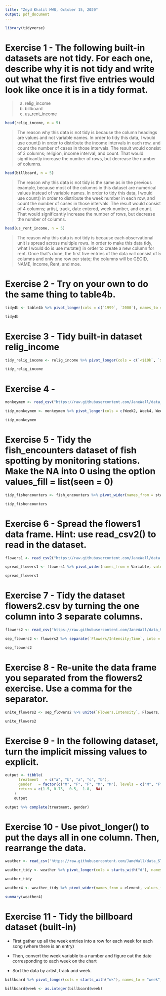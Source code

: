 ```yaml
---
title: "Zeyd Khalil HW8, October 15, 2020"
output: pdf_document
---
```


```r
library(tidyverse)
```  

# Exercise 1 - The following built-in datasets are not tidy. For each one, describe why it is not tidy and write out what the first five entries would look like once it is in a tidy format.

> a. relig_income
> b. billboard
> c. us_rent_income

```r
head(relig_income, n = 5)
```  

> The reason why this data is not tidy is because the column headings are values and not variable names. In order to tidy this data, I would use count() in order to distribute the income intervals in each row, and count the number of cases in those intervals. The result would consist of 3 columns; religion, income interval, and count. That would significantly increase the number of rows, but decrease the number of columns. 

```r
head(billboard, n = 5)
```  

> The reason why this data is not tidy is the same as in the previous example, because most of the columns in this dataset are numerical values instead of variable names. In order to tidy this data, I would use count() in order to distribute the week number in each row, and count the number of cases in those intervals. The result would consist of 4 columns; artist, track, date entered, week number, and count. That would significantly increase the number of rows, but decrease the number of columns. 

```r
head(us_rent_income, n = 5)
```  

> The reason why this data is not tidy is because each observational unit is spread across multiple rows. In order to make this data tidy, what I would do is use mutate() in order to create a new column for rent. Once that's done, the first five entries of the data will consist of 5 columns and only one row per state; the columns will be GEOID, NAME, Income, Rent, and moe. 

# Exercise 2 - Try on your own to do the same thing to table4b. 

```r
tidy4b <- table4b %>% pivot_longer(cols = c(`1999`, `2000`), names_to = "year", values_to = "cases")

tidy4b
```  

# Exercise 3 - Tidy built-in dataset relig_income  

```r
tidy_relig_income <- relig_income %>% pivot_longer(cols = c(`<$10k`, `$10-20k`, `$20-30k`, `$30-40k`, `$40-50k`, `$50-75k`, `$75-100k`, `$100-150k`, `>150k`, `Don't know/refused`), names_to = "religion income", values_to = "count")

tidy_relig_income
```  

# Exercise 4 - 

```r
monkeymem <- read_csv("https://raw.githubusercontent.com/JaneWall/data_STAT412612/master/monkeymem.csv")

tidy_monkeymem <- monkeymem %>% pivot_longer(cols = c(Week2, Week4, Week8, Week12, Week16), names_to = "Week", values_to = "percent")

tidy_monkeymem
```  

# Exercise 5 - Tidy the fish_encounters dataset of fish spotting by monitoring stations. Make the NA into 0 using the option values_fill = list(seen = 0)

```r
tidy_fishencounters <- fish_encounters %>% pivot_wider(names_from = station, values_from = seen, values_fill = list(seen = 0))

tidy_fishencounters
```   

# Exercise 6 - Spread the flowers1 data frame. Hint: use read_csv2() to read in the dataset.

```r
flowers1 <- read_csv2("https://raw.githubusercontent.com/JaneWall/data_STAT412612/master/flowers1.csv")

spread_flowers1 <- flowers1 %>% pivot_wider(names_from = Variable, values_from = Value)

spread_flowers1
```  

# Exercise 7 - Tidy the dataset flowers2.csv by turning the one column into 3 separate columns.

```r
flowers2 <- read_csv("https://raw.githubusercontent.com/JaneWall/data_STAT412612/master/flowers2.csv")

sep_flowers2 <- flowers2 %>% separate(`Flowers/Intensity;Time`, into = c("Flowers", "Intensity", "Time"), sep = "/") %>% separate(Intensity, into = c("Intensity", "Time"))  

sep_flowers2
```  

# Exercise 8 - Re-unite the data frame you separated from the flowers2 exercise. Use a comma for the separator.  

```r
unite_flowers2 <- sep_flowers2 %>% unite(`Flowers,Intensity`, Flowers, Intensity, sep = ",")

unite_flowers2
```  

# Exercise 9 - In the following dataset, turn the implicit missing values to explicit.  

```r
output <- tibble(
      treatment   = c("a", "b", "a", "c", "b"),
      gender   = factor(c("M", "F", "F", "M", "M"), levels = c("M", "F", "O")),
      return = c(1.5, 0.75,  0.5,  1.8,  NA)
    )
    output

output %>% complete(treatment, gender)
```

# Exercise 10 - Use pivot_longer() to put the days all in one column. Then, rearrange the data.

```r
weather <- read_csv("https://raw.githubusercontent.com/JaneWall/data_STAT412612/master/weather.csv")

weather_tidy <- weather %>% pivot_longer(cols = starts_with("d"), names_to = "day", names_pattern = "d(.*)", values_to = "value") %>% na.omit()

weather_tidy

weather4 <- weather_tidy %>% pivot_wider(names_from = element, values_from = value)

summary(weather4)
```  

# Exercise 11 - Tidy the billboard dataset (built-in)

* First gather up all the week entries into a row for each week for each song (where there is an entry)

* Then, convert the week variable to a number and figure out the date corresponding to each week on the chart

* Sort the data by artist, track and week.

```r
billboard %>% pivot_longer(cols = starts_with("wk"), names_to = "week", names_pattern = "wk(.*)", values_to = "rank") %>% na.omit() %>% select(artist, track, week, rank, date.entered)

billboard$week <- as.integer(billboard$week)
```